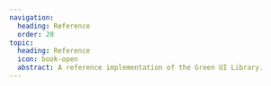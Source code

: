 ```yaml
---
navigation:
  heading: Reference
  order: 20
topic:
  heading: Reference
  icon: book-open
  abstract: A reference implementation of the Green UI Library.
---
```


<Topic
  globals={globals}
  topic={frontmatter.topic}
  data-variant="headline"
/>

<TopicList 
  globals={globals}
  topics={Object.values(topicData)}
  topicdata-variant="card"
  data-variant="three-column"
/>
